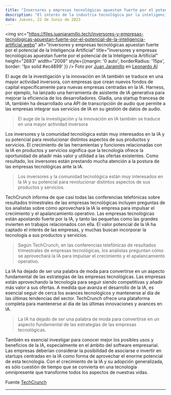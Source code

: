 ```yaml
---
title: "Inversores y empresas tecnológicas apuestan fuerte por el potencial de la Inteligencia Artificial"
description: "El interés de la industria tecnológica por la inteligencia artificial (IA) sigue ganando impulso, y las empresas invierten mucho en explorar los posibles usos de la IA y el aprendizaje automático para mejorar sus productos y servicios."
date: Jueves, 22 de Junio de 2023
---
```


<img src="https://files.juanjaramillo.tech/inversores-y-empresas-tecnologicas-apuestan-fuerte-por-el-potencial-de-la-inteligencia-artificial.webp" alt="Inversores y empresas tecnológicas apuestan fuerte por el potencial de la Inteligencia Artificial" title="Inversores y empresas tecnológicas apuestan fuerte por el potencial de la Inteligencia Artificial" height="2683" width="2008" style={{margin: '0 auto', borderRadius: '15px', border: '1px solid #ec4899' }} />
Foto por [Juan Jaramillo](https://linkedin.com/in/juan-jaramillo-ai/) en [Leonardo AI](https://www.leonardo.ai/)

El auge de la investigación y la innovación en IA también se traduce en una mayor actividad inversora, con empresas que crean nuevos fondos de capital específicamente para nuevas empresas centradas en la IA. Harness, por ejemplo, ha lanzado una herramienta de asistente de IA generativa para mejorar la eficiencia de los desarrolladores. Gladia, una startup francesa de IA, también ha desarrollado una API de transcripción de audio que permite a las empresas integrar sus servicios de IA en su gestión de datos de audio.

> El auge de la investigación y la innovación en IA también se traduce en una mayor actividad inversora

Los inversores y la comunidad tecnológica están muy interesados en la IA y su potencial para revolucionar distintos aspectos de sus productos y servicios. El crecimiento de las herramientas y funciones relacionadas con la IA en productos y servicios significa que la tecnología ofrece la oportunidad de añadir más valor y utilidad a las ofertas existentes. Como resultado, los inversores están prestando mucha atención a la postura de las empresas tecnológicas ante la IA.

> Los inversores y la comunidad tecnológica están muy interesados en la IA y su potencial para revolucionar distintos aspectos de sus productos y servicios.

TechCrunch informa de que casi todas las conferencias telefónicas sobre resultados trimestrales de las empresas tecnológicas incluyen preguntas de los analistas sobre cómo aprovechará la IA la empresa para impulsar el crecimiento y el apalancamiento operativo. Las empresas tecnológicas están apostando fuerte por la IA, y tanto las pequeñas como las grandes invierten en trabajos relacionados con ella. El valor potencial de la IA ha captado el interés de las empresas, y muchas buscan incorporar la tecnología a sus productos y servicios.

> Según TechCrunch, en las conferencias telefónicas de resultados trimestrales de empresas tecnológicas, los analistas preguntan cómo se aprovechará la IA para impulsar el crecimiento y el apalancamiento operativo.

La IA ha dejado de ser una palabra de moda para convertirse en un aspecto fundamental de las estrategias de las empresas tecnológicas. Las empresas están aprovechando la tecnología para seguir siendo competitivas y añadir más valor a sus ofertas. A medida que avanza el desarrollo de la IA, es esencial seguir de cerca los avances tecnológicos y mantenerse al día de las últimas tendencias del sector. TechCrunch ofrece una plataforma completa para mantenerse al día de las últimas innovaciones y avances en IA.

> La IA ha dejado de ser una palabra de moda para convertirse en un aspecto fundamental de las estrategias de las empresas tecnológicas.

También es esencial investigar para conocer mejor los posibles usos y beneficios de la IA, especialmente en el ámbito del software empresarial. Las empresas deberían considerar la posibilidad de asociarse o invertir en startups centradas en la IA como forma de aprovechar el enorme potencial de esta tecnología. Con el crecimiento de la IA y su adopción generalizada, es sólo cuestión de tiempo que se convierta en una tecnología omnipresente que transforme todos los aspectos de nuestras vidas.

Fuente [TechCrunch](https://techcrunch.com/)

---